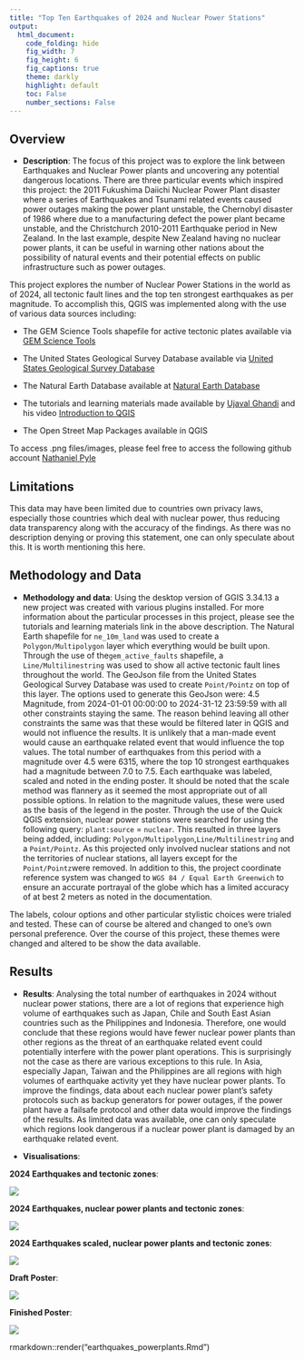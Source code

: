 ```yaml
---
title: "Top Ten Earthquakes of 2024 and Nuclear Power Stations"
output: 
  html_document:
    code_folding: hide
    fig_width: 7
    fig_height: 6
    fig_captions: true
    theme: darkly
    highlight: default
    toc: False
    number_sections: False
---
```


## Overview
- **Description**: The focus of this project was to explore the link between Earthquakes and Nuclear Power plants and uncovering any potential dangerous locations. There are three particular events which inspired this project: the 2011 Fukushima Daiichi Nuclear Power Plant disaster where a series of Earthquakes and Tsunami related events caused power outages making the power plant unstable,  the Chernobyl disaster of 1986 where due to a manufacturing defect the power plant became unstable, and the Christchurch 2010-2011 Earthquake period in New Zealand. In the last example, despite New Zealand having no nuclear power plants, it can be useful in warning other nations about the possibility of natural events and their potential effects on public infrastructure such as power outages.   

This project explores the number of Nuclear Power Stations in the world as of 2024, all tectonic fault lines and the top ten strongest earthquakes as per magnitude. To accomplish this, QGIS was implemented along with the use of various data sources including: 

* The GEM Science Tools shapefile for active tectonic plates available via [GEM Science Tools](https://github.com/GEMScienceTools/gem-global-active-faults/tree/master/shapefile)

* The United States Geological Survey Database available via [United States Geological Survey Database](https://earthquake.usgs.gov/earthquakes/search/) 

* The Natural Earth Database available at [Natural Earth Database](https://www.naturalearthdata.com/downloads/)

* The tutorials and learning materials made available by [Ujaval Ghandi](https://www.qgistutorials.com/en/) and his video [Introduction to QGIS](https://www.youtube.com/watch?v=pGm7w-LywO0&list=PLkFh-K-Ho_sIocsepjVMkDZhDwe5boO4n&index=4)

* The Open Street Map Packages available in QGIS

To access .png files/images, please feel free to access the following github account [Nathaniel Pyle](https://github.com/NathanielPyle/NathanielPyle.github.io)


## Limitations

This data may have been limited due to countries own privacy laws, especially those countries which deal with nuclear power, thus reducing data transparency along with the accuracy of the findings. As there was no description denying or proving this statement, one can only speculate about this. It is worth mentioning this here. 

## Methodology and Data

- **Methodology and data**: Using the desktop version of GGIS 3.34.13 a new project was created with various plugins installed. For more information about the particular processes in this project, please see the tutorials and learning materials link in the above description. The Natural Earth shapefile for `ne_10m_land` was used to create a `Polygon/Multipolygon` layer which everything would be built upon. Through the use of the`gem_active_faults` shapefile, a `Line/Multilinestring` was used to show all active tectonic fault lines throughout the world. The GeoJson file from the United States Geological Survey Database was used to create `Point/Pointz` on top of this layer. The options used to generate this GeoJson were: 4.5 Magnitude, from 2024-01-01 00:00:00 to 2024-31-12 23:59:59 with all other constraints staying the same. The reason behind leaving all other constraints the same was that these would be filtered later in QGIS and would not influence the results. It is unlikely that a man-made event would cause an earthquake related event that would influence the top values. The total number of earthquakes from this period with a magnitude over 4.5 were 6315, where the top 10 strongest earthquakes had a magnitude between 7.0 to 7.5. Each earthquake was labeled, scaled and noted in the ending poster. It should be noted that the scale method was flannery as it seemed the most appropriate out of all possible options. In relation to the magnitude values, these were used as the basis of the legend in the poster. Through the use of the Quick QGIS extension, nuclear power stations were searched for using the following query: `plant:source` = `nuclear`. This resulted in three layers being added, including: `Polygon/Multipolygon`,`Line/Multilinestring` and a `Point/Pointz`. As this projected only involved nuclear stations and not the territories of nuclear stations, all layers except for the `Point/Pointz`were removed. In addition to this, the project coordinate reference system was changed to `WGS 84 / Equal Earth Greenwich` to ensure an accurate portrayal of the globe which has a limited accuracy of at best 2 meters as noted in the documentation. 

The labels, colour options and other particular stylistic choices were trialed and tested. These can of course be altered and changed to one's own personal preference. Over the course of this project, these themes were changed and altered to be show the data available.

## Results

- **Results**: Analysing the total number of earthquakes in 2024 without nuclear power stations, there are a lot of regions that experience high volume of earthquakes such as Japan, Chile and South East Asian countries such as the Philippines and Indonesia. Therefore, one would conclude that these regions would have fewer nuclear power plants than other regions as the threat of an earthquake related event could potentially interfere with the power plant operations. This is surprisingly not the case as there are various exceptions to this rule. In Asia, especially Japan, Taiwan and the Philippines are all regions with high volumes of earthquake activity yet they have nuclear power plants. To improve the findings, data about each nuclear power plant's safety protocols such as backup generators for power outages, if the power plant have a failsafe protocol and other data would improve the findings of the results. As limited data was available, one can only speculate which regions look dangerous if a nuclear power plant is damaged by an earthquake related event. 

- **Visualisations**:



**2024 Earthquakes and tectonic zones**:

![](QGIS/earthquakes_powerplant_early_image.png)

**2024 Earthquakes, nuclear power plants and tectonic zones**:

![](QGIS/earthquakes_powerplant_nuclearpplants.png)

**2024 Earthquakes scaled, nuclear power plants and tectonic zones**:

![](QGIS/earthquakes_powerplant_scaled.png)

**Draft Poster**:

![](QGIS/earthquakes_powerplant_draft.png)

**Finished Poster**:

![](QGIS/earthquakes_powerplant_finished.png)


rmarkdown::render("earthquakes_powerplants.Rmd")
